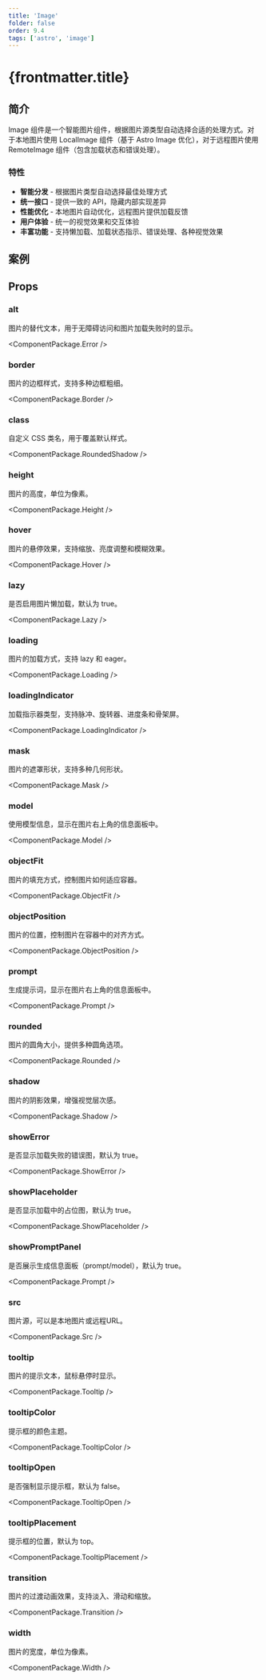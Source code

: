 ```yaml
---
title: 'Image'
folder: false
order: 9.4
tags: ['astro', 'image']
---
```



# {frontmatter.title}

## 简介

Image 组件是一个智能图片组件，根据图片源类型自动选择合适的处理方式。对于本地图片使用 LocalImage 组件（基于 Astro Image 优化），对于远程图片使用 RemoteImage 组件（包含加载状态和错误处理）。

### 特性

- **智能分发** - 根据图片类型自动选择最佳处理方式
- **统一接口** - 提供一致的 API，隐藏内部实现差异
- **性能优化** - 本地图片自动优化，远程图片提供加载反馈
- **用户体验** - 统一的视觉效果和交互体验
- **丰富功能** - 支持懒加载、加载状态指示、错误处理、各种视觉效果

## 案例

<ImageBasic />

## Props

### alt

图片的替代文本，用于无障碍访问和图片加载失败时的显示。

<ComponentPackage.Error />

### border

图片的边框样式，支持多种边框粗细。

<ComponentPackage.Border />

### class

自定义 CSS 类名，用于覆盖默认样式。

<ComponentPackage.RoundedShadow />

### height

图片的高度，单位为像素。

<ComponentPackage.Height />

### hover

图片的悬停效果，支持缩放、亮度调整和模糊效果。

<ComponentPackage.Hover />

### lazy

是否启用图片懒加载，默认为 true。

<ComponentPackage.Lazy />

### loading

图片的加载方式，支持 lazy 和 eager。

<ComponentPackage.Loading />

### loadingIndicator

加载指示器类型，支持脉冲、旋转器、进度条和骨架屏。

<ComponentPackage.LoadingIndicator />

### mask

图片的遮罩形状，支持多种几何形状。

<ComponentPackage.Mask />

### model

使用模型信息，显示在图片右上角的信息面板中。

<ComponentPackage.Model />

### objectFit

图片的填充方式，控制图片如何适应容器。

<ComponentPackage.ObjectFit />

### objectPosition

图片的位置，控制图片在容器中的对齐方式。

<ComponentPackage.ObjectPosition />

### prompt

生成提示词，显示在图片右上角的信息面板中。

<ComponentPackage.Prompt />

### rounded

图片的圆角大小，提供多种圆角选项。

<ComponentPackage.Rounded />

### shadow

图片的阴影效果，增强视觉层次感。

<ComponentPackage.Shadow />

### showError

是否显示加载失败的错误图，默认为 true。

<ComponentPackage.ShowError />

### showPlaceholder

是否显示加载中的占位图，默认为 true。

<ComponentPackage.ShowPlaceholder />

### showPromptPanel

是否展示生成信息面板（prompt/model），默认为 true。

<ComponentPackage.Prompt />

### src

图片源，可以是本地图片或远程URL。

<ComponentPackage.Src />

### tooltip

图片的提示文本，鼠标悬停时显示。

<ComponentPackage.Tooltip />

### tooltipColor

提示框的颜色主题。

<ComponentPackage.TooltipColor />

### tooltipOpen

是否强制显示提示框，默认为 false。

<ComponentPackage.TooltipOpen />

### tooltipPlacement

提示框的位置，默认为 top。

<ComponentPackage.TooltipPlacement />

### transition

图片的过渡动画效果，支持淡入、滑动和缩放。

<ComponentPackage.Transition />

### width

图片的宽度，单位为像素。

<ComponentPackage.Width />
